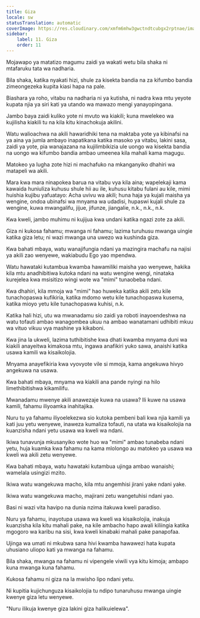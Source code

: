 ```yaml
---
title: Giza
locale: sw
statusTranslation: automatic
coverImage: https://res.cloudinary.com/xmfm6mhw3gwctndtcubgx2rptnae/image/upload/v1741354419/small_cover_la_gran_rebelion_28716e29d2.webp
sidebar:
    label: 11. Giza
    order: 11
---
```

Mojawapo ya matatizo magumu zaidi ya wakati wetu bila shaka ni mtafaruku tata wa nadharia.

Bila shaka, katika nyakati hizi, shule za kisekta bandia na za kifumbo bandia zimeongezeka kupita kiasi hapa na pale.

Biashara ya roho, vitabu na nadharia ni ya kutisha, ni nadra kwa mtu yeyote kupata njia ya siri kati ya utando wa mawazo mengi yanayopingana.

Jambo baya zaidi kuliko yote ni mvuto wa kiakili; kuna mwelekeo wa kujilisha kiakili tu na kila kitu kinachokuja akilini.

Watu walioachwa na akili hawaridhiki tena na maktaba yote ya kibinafsi na ya aina ya jumla ambayo inapatikana katika masoko ya vitabu, lakini sasa, zaidi ya yote, pia wanajazana na kujilimbikizia ule uongo wa kisekta bandia na uongo wa kifumbo bandia ambao umeenea kila mahali kama magugu.

Matokeo ya lugha zote hizi ni machafuko na mkanganyiko dhahiri wa matapeli wa akili.

Mara kwa mara ninapokea barua na vitabu vya kila aina; wapelekaji kama kawaida huniuliza kuhusu shule hii au ile, kuhusu kitabu fulani au kile, mimi huishia kujibu yafuatayo: Acha uvivu wa akili; huna haja ya kujali maisha ya wengine, ondoa ubinafsi wa mnyama wa udadisi, hupaswi kujali shule za wengine, kuwa mwangalifu, jijue, jifunze, jiangalie, n.k., n.k., n.k.

Kwa kweli, jambo muhimu ni kujijua kwa undani katika ngazi zote za akili.

Giza ni kukosa fahamu; mwanga ni fahamu; lazima turuhusu mwanga uingie katika giza letu; ni wazi mwanga una uwezo wa kushinda giza.

Kwa bahati mbaya, watu wanajifungia ndani ya mazingira machafu na najisi ya akili zao wenyewe, wakiabudu Ego yao mpendwa.

Watu hawataki kutambua kwamba hawamiliki maisha yao wenyewe, hakika kila mtu anadhibitiwa kutoka ndani na watu wengine wengi, ninataka kurejelea kwa msisitizo wingi wote wa "mimi" tunaobeba ndani.

Kwa dhahiri, kila mmoja wa "mimi" hao huweka katika akili zetu kile tunachopaswa kufikiria, katika mdomo wetu kile tunachopaswa kusema, katika mioyo yetu kile tunachopaswa kuhisi, n.k.

Katika hali hizi, utu wa mwanadamu sio zaidi ya roboti inayoendeshwa na watu tofauti ambao wanagombea ukuu na ambao wanatamani udhibiti mkuu wa vituo vikuu vya mashine ya kikaboni.

Kwa jina la ukweli, lazima tuthibitishe kwa dhati kwamba mnyama duni wa kiakili anayeitwa kimakosa mtu, ingawa anafikiri yuko sawa, anaishi katika usawa kamili wa kisaikolojia.

Mnyama anayefikiria kwa vyovyote vile si mmoja, kama angekuwa hivyo angekuwa na usawa.

Kwa bahati mbaya, mnyama wa kiakili ana pande nyingi na hilo limethibitishwa kikamilifu.

Mwanadamu mwenye akili anawezaje kuwa na usawa? Ili kuwe na usawa kamili, fahamu iliyoamka inahitajika.

Nuru tu ya fahamu iliyoelekezwa sio kutoka pembeni bali kwa njia kamili ya kati juu yetu wenyewe, inaweza kumaliza tofauti, na utata wa kisaikolojia na kuanzisha ndani yetu usawa wa kweli wa ndani.

Ikiwa tunavunja mkusanyiko wote huo wa "mimi" ambao tunabeba ndani yetu, huja kuamka kwa fahamu na kama mlolongo au matokeo ya usawa wa kweli wa akili zetu wenyewe.

Kwa bahati mbaya, watu hawataki kutambua ujinga ambao wanaishi; wamelala usingizi mzito.

Ikiwa watu wangekuwa macho, kila mtu angemhisi jirani yake ndani yake.

Ikiwa watu wangekuwa macho, majirani zetu wangetuhisi ndani yao.

Basi ni wazi vita havipo na dunia nzima itakuwa kweli paradiso.

Nuru ya fahamu, inayotupa usawa wa kweli wa kisaikolojia, inakuja kuanzisha kila kitu mahali pake, na kile ambacho hapo awali kiliingia katika mgogoro wa karibu na sisi, kwa kweli kinabaki mahali pake panapofaa.

Ujinga wa umati ni mkubwa sana hivi kwamba hawawezi hata kupata uhusiano uliopo kati ya mwanga na fahamu.

Bila shaka, mwanga na fahamu ni vipengele viwili vya kitu kimoja; ambapo kuna mwanga kuna fahamu.

Kukosa fahamu ni giza na la mwisho lipo ndani yetu.

Ni kupitia kujichunguza kisaikolojia tu ndipo tunaruhusu mwanga uingie kwenye giza letu wenyewe.

"Nuru ilikuja kwenye giza lakini giza halikuielewa".


